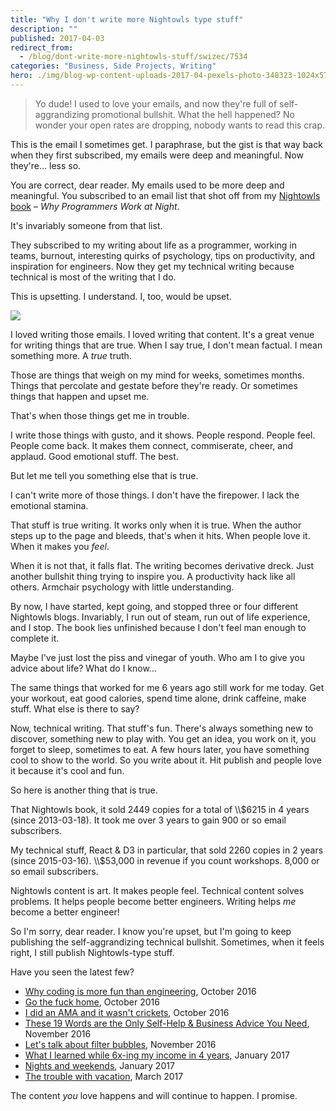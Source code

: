 ```yaml
---
title: "Why I don't write more Nightowls type stuff"
description: ""
published: 2017-04-03
redirect_from:
  - /blog/dont-write-more-nightowls-stuff/swizec/7534
categories: "Business, Side Projects, Writing"
hero: ./img/blog-wp-content-uploads-2017-04-pexels-photo-348323-1024x576.jpg
---
```


> Yo dude! I used to love your emails, and now they're full of self-aggrandizing promotional bullshit. What the hell happened? No wonder your open rates are dropping, nobody wants to read this crap.

This is the email I sometimes get. I paraphrase, but the gist is that way back when they first subscribed, my emails were deep and meaningful. Now they're… less so.

You are correct, dear reader. My emails used to be more deep and meaningful. You subscribed to an email list that shot off from my [Nightowls book](http://nightowlsbook.com/) – _Why Programmers Work at Night_.

It's invariably someone from that list.

They subscribed to my writing about life as a programmer, working in teams, burnout, interesting quirks of psychology, tips on productivity, and inspiration for engineers. Now they get my technical writing because technical is most of the writing that I do.

This is upsetting. I understand. I, too, would be upset.

![](./img/blog-wp-content-uploads-2017-04-pexels-photo-348323-1024x576.jpg)

I loved writing those emails. I loved writing that content. It's a great venue for writing things that are true. When I say true, I don't mean factual. I mean something more. A _true_ truth.

Those are things that weigh on my mind for weeks, sometimes months. Things that percolate and gestate before they're ready. Or sometimes things that happen and upset me.

That's when those things get me in trouble.

I write those things with gusto, and it shows. People respond. People feel. People come back. It makes them connect, commiserate, cheer, and applaud. Good emotional stuff. The best.

But let me tell you something else that is true.

I can't write more of those things. I don't have the firepower. I lack the emotional stamina.

That stuff is true writing. It works only when it is true. When the author steps up to the page and bleeds, that's when it hits. When people love it. When it makes you _feel_.

When it is not that, it falls flat. The writing becomes derivative dreck. Just another bullshit thing trying to inspire you. A productivity hack like all others. Armchair psychology with little understanding.

By now, I have started, kept going, and stopped three or four different Nightowls blogs. Invariably, I run out of steam, run out of life experience, and I stop. The book lies unfinished because I don't feel man enough to complete it.

Maybe I've just lost the piss and vinegar of youth. Who am I to give you advice about life? What do I know…

The same things that worked for me 6 years ago still work for me today. Get your workout, eat good calories, spend time alone, drink caffeine, make stuff. What else is there to say?

Now, technical writing. That stuff's fun. There's always something new to discover, something new to play with. You get an idea, you work on it, you forget to sleep, sometimes to eat. A few hours later, you have something cool to show to the world. So you write about it. Hit publish and people love it because it's cool and fun.

So here is another thing that is true.

That Nightowls book, it sold 2449 copies for a total of \\\\\$6215 in 4 years (since 2013-03-18). It took me over 3 years to gain 900 or so email subscribers.

My technical stuff, React & D3 in particular, that sold 2260 copies in 2 years (since 2015-03-16). \\\\\$53,000 in revenue if you count workshops. 8,000 or so email subscribers.

Nightowls content is art. It makes people feel. Technical content solves problems. It helps people become better engineers. Writing helps _me_ become a better engineer!

So I'm sorry, dear reader. I know you're upset, but I'm going to keep publishing the self-aggrandizing technical bullshit. Sometimes, when it feels right, I still publish Nightowls-type stuff.

Have you seen the latest few?

- [Why coding is more fun than engineering](https://swizec.com/blog/coding-more-fun-engineering/swizec/7120), October 2016
- [Go the fuck home](https://swizec.com/blog/go-fuck-home/swizec/7139), October 2016
- [I did an AMA and it wasn't crickets](https://swizec.com/blog/did-an-ama-wasnt-crickets/swizec/7153), October 2016
- [These 19 Words are the Only Self-Help & Business Advice You Need](https://swizec.com/blog/only-self-help-business-advice-you-need/swizec/7190), November 2016
- [Let's talk about filter bubbles](https://swizec.com/blog/filter-bubbles-echo-chambers/swizec/7205), November 2016
- [What I learned while 6x-ing my income in 4 years](https://swizec.com/blog/learned-6x-income-4-years/swizec/7340), January 2017
- [Nights and weekends](https://swizec.com/blog/nights-weekends/swizec/7394), January 2017
- [The trouble with vacation](https://swizec.com/blog/trouble-vacation/swizec/7463), March 2017

The content _you_ love happens and will continue to happen. I promise.
